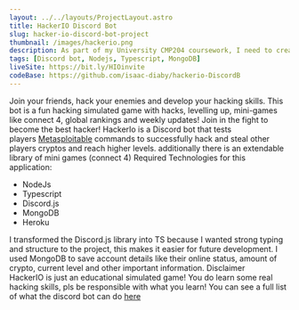 ```yaml
---
layout: ../../layouts/ProjectLayout.astro
title: HackerIO Discord Bot
slug: hacker-io-discord-bot-project
thumbnail: /images/hackerio.png
description: As part of my University CMP204 coursework, I need to create a site about music using PHP. I created a "like system" for some of Tyler the creator's songs + an Authentication
tags: [Discord bot, Nodejs, Typescript, MongoDB]
liveSite: https://bit.ly/HIOinvite
codeBase: https://github.com/isaac-diaby/hackerio-DiscordB
---
```


Join your friends, hack your enemies and develop your hacking skills. This bot is a fun hacking simulated game with hacks, levelling up, mini-games like connect 4, global rankings and weekly updates! Join in the fight to become the best hacker!
HackerIo is a Discord bot that tests players [Metasploitable](https://www.offensive-security.com/metasploit-unleashed/requirements/) commands to successfully hack and steal other players cryptos and reach higher levels. additionally there is an extendable library of mini games (connect 4)
Required Technologies for this application:
- NodeJs
- Typescript
- Discord.js
- MongoDB
- Heroku

I transformed the Discord.js library into TS because I wanted strong typing and structure to the project, this makes it easier for future development. I used MongoDB to save account details like their online status, amount of crypto, current level and other important information.
Disclaimer
HackerIO is just an educational simulated game! You do learn some real hacking skills, pls be responsible with what you learn!
You can see a full list of what the discord bot can do [here](https://discordbotlist.com/bots/hackerio-x-cg)
